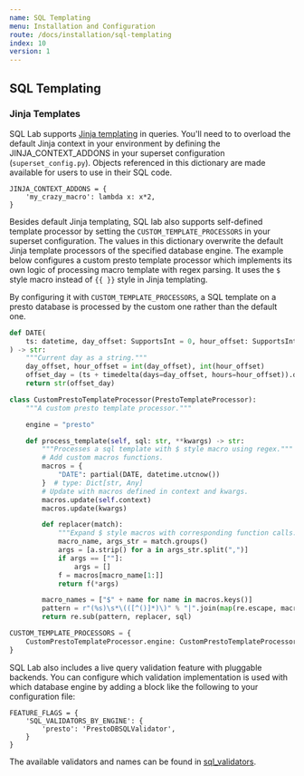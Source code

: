 ```yaml
---
name: SQL Templating
menu: Installation and Configuration
route: /docs/installation/sql-templating
index: 10
version: 1
---
```


SQL Templating
-------------

### Jinja Templates

SQL Lab supports [Jinja templating](https://jinja.palletsprojects.com/en/2.11.x/) in queries. You'll need to to overload the default Jinja context in your environment by defining the JINJA_CONTEXT_ADDONS in your superset configuration (`superset_config.py`). Objects referenced in this dictionary are made available for users to use in their SQL code.

```
JINJA_CONTEXT_ADDONS = {
    'my_crazy_macro': lambda x: x*2,
}
```

Besides default Jinja templating, SQL lab also supports self-defined template processor by setting the `CUSTOM_TEMPLATE_PROCESSORS` in your superset configuration. The values in this dictionary overwrite the default Jinja template processors of the specified database engine. The example below configures a custom presto template processor which implements its own logic of processing macro template with regex parsing. It uses the `$` style macro instead of `{{ }}` style in Jinja templating. 

By configuring it with `CUSTOM_TEMPLATE_PROCESSORS`, a SQL template on a presto database is processed by the custom one rather than the default one.

```python
def DATE(
    ts: datetime, day_offset: SupportsInt = 0, hour_offset: SupportsInt = 0
) -> str:
    """Current day as a string."""
    day_offset, hour_offset = int(day_offset), int(hour_offset)
    offset_day = (ts + timedelta(days=day_offset, hours=hour_offset)).date()
    return str(offset_day)

class CustomPrestoTemplateProcessor(PrestoTemplateProcessor):
    """A custom presto template processor."""

    engine = "presto"

    def process_template(self, sql: str, **kwargs) -> str:
        """Processes a sql template with $ style macro using regex."""
        # Add custom macros functions.
        macros = {
            "DATE": partial(DATE, datetime.utcnow())
        }  # type: Dict[str, Any]
        # Update with macros defined in context and kwargs.
        macros.update(self.context)
        macros.update(kwargs)

        def replacer(match):
            """Expand $ style macros with corresponding function calls."""
            macro_name, args_str = match.groups()
            args = [a.strip() for a in args_str.split(",")]
            if args == [""]:
                args = []
            f = macros[macro_name[1:]]
            return f(*args)

        macro_names = ["$" + name for name in macros.keys()]
        pattern = r"(%s)\s*\(([^()]*)\)" % "|".join(map(re.escape, macro_names))
        return re.sub(pattern, replacer, sql)

CUSTOM_TEMPLATE_PROCESSORS = {
    CustomPrestoTemplateProcessor.engine: CustomPrestoTemplateProcessor
}
```

SQL Lab also includes a live query validation feature with pluggable backends. You can configure which validation implementation is used with which database engine by adding a block like the following to your configuration file:

```
FEATURE_FLAGS = {
    'SQL_VALIDATORS_BY_ENGINE': {
        'presto': 'PrestoDBSQLValidator',
    }
}
```

The available validators and names can be found in [sql_validators](https://github.com/apache/incubator-superset/tree/master/superset/sql_validators).

